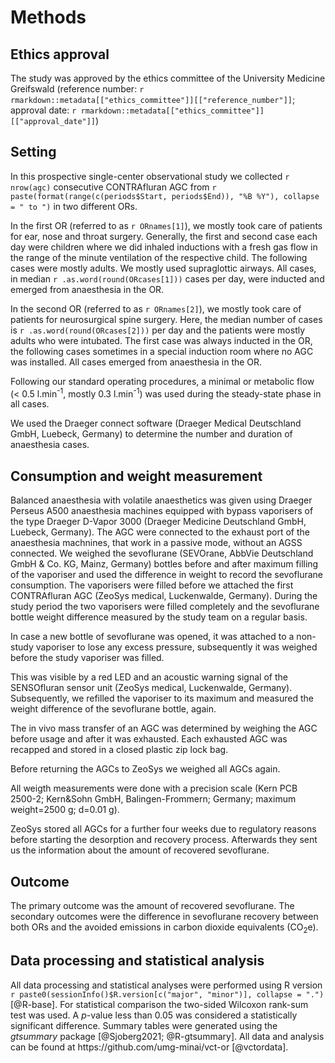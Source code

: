 # Methods

## Ethics approval

The study was approved by the ethics committee of the University Medicine Greifswald
(reference number: `r rmarkdown::metadata[["ethics_committee"]][["reference_number"]]`;
approval date: `r rmarkdown::metadata[["ethics_committee"]][["approval_date"]]`)

## Setting

In this prospective single-center observational study we collected
`r nrow(agc)` consecutive CONTRAfluran AGC from
`r paste(format(range(c(periods$Start, periods$End)), "%B %Y"), collapse = " to ")`
in two different ORs.

In the first OR (referred to as `r ORnames[1]`),
we mostly took care of patients for ear, nose and throat surgery.
Generally, the first and second case each day were children
where we did inhaled inductions with a fresh gas flow in the range of
the minute ventilation of the respective child.
The following cases were mostly adults.
We mostly used supraglottic airways.
All cases, in median `r .as.word(round(ORcases[1]))` cases per day,
were inducted and emerged from anaesthesia in the OR.

In the second OR (referred to as `r ORnames[2]`),
we mostly took care of patients for neurosurgical spine surgery.
Here, the median number of cases is `r .as.word(round(ORcases[2]))` per day
and the patients were mostly adults who were intubated.
The first case was always inducted in the OR,
the following cases sometimes in a special induction room where no AGC was installed.
All cases emerged from anaesthesia in the OR.

Following our standard operating procedures, a minimal or metabolic flow (< 0.5 l.min^-1^, mostly 0.3 l.min^-1^) was used during the steady-state phase in all cases.

We used the Draeger connect software (Draeger Medical Deutschland GmbH, Luebeck, Germany) to determine the number and duration of anaesthesia cases.

## Consumption and weight measurement

Balanced anaesthesia with volatile anaesthetics was given using Draeger Perseus A500 anaesthesia machines equipped with bypass vaporisers of the type Draeger D-Vapor 3000 (Draeger Medicine Deutschland GmbH, Luebeck, Germany).
The AGC were connected to the exhaust port of the anaesthesia machnines, that work in a passive mode, without an AGSS connected.
We weighed the sevoflurane (SEVOrane, AbbVie Deutschland GmbH & Co. KG, Mainz, Germany) bottles before and after maximum filling of the vaporiser and used the difference in weight to record the sevoflurane consumption.
The vaporisers were filled before we attached the first CONTRAfluran AGC (ZeoSys medical, Luckenwalde, Germany).
During the study period the two vaporisers were filled completely and the sevoflurane bottle weight difference measured by the study team on a regular basis.

In case a new bottle of sevoflurane was opened, it was attached to a non-study vaporiser to lose any excess pressure, subsequently it was weighed before the study vaporiser was filled.

This was visible by a red LED and an acoustic warning signal of the SENSOfluran sensor unit (ZeoSys medical, Luckenwalde, Germany).
Subsequently, we refilled the vaporiser to its maximum and measured the weight
difference of the sevoflurane bottle, again.

The in vivo mass transfer of an AGC was determined by weighing the AGC before usage and after it was exhausted.
Each exhausted AGC was recapped and stored in a closed plastic zip lock bag.

Before returning the AGCs to ZeoSys we weighed all AGCs again.

All weigth measurements were done with a precision scale (Kern PCB 2500-2; Kern&Sohn GmbH, Balingen-Frommern; Germany; maximum weight=2500 g; d=0.01 g).

ZeoSys stored all AGCs for a further four weeks due to regulatory reasons before starting the desorption and recovery process.
Afterwards they sent us the information about the amount of recovered sevoflurane.

## Outcome

The primary outcome was the amount of recovered sevoflurane.
The secondary outcomes were the difference in sevoflurane recovery between both ORs
and the avoided emissions in carbon dioxide equivalents (CO~2~e).

## Data processing and statistical analysis

All data processing and statistical analyses were performed using R version
`r paste0(sessionInfo()$R.version[c("major", "minor")], collapse = ".")`
[@R-base].
For statistical comparison the two-sided Wilcoxon rank-sum test was used.
A *p*-value less than 0.05 was considered a statistically significant difference.
Summary tables were generated using the *gtsummary* package [@Sjoberg2021; @R-gtsummary].
All data and analysis can be found at https://github.com/umg-minai/vct-or [@vctordata].

